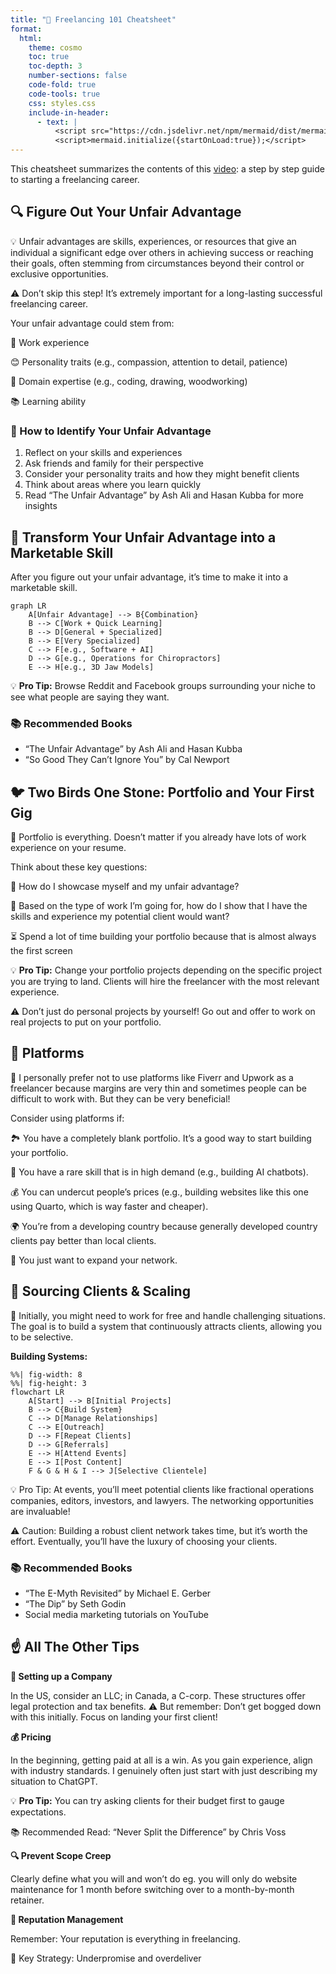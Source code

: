 ```yaml
---
title: "🚀 Freelancing 101 Cheatsheet"
format:
  html:
    theme: cosmo
    toc: true
    toc-depth: 3
    number-sections: false
    code-fold: true
    code-tools: true
    css: styles.css
    include-in-header:
      - text: |
          <script src="https://cdn.jsdelivr.net/npm/mermaid/dist/mermaid.min.js"></script>
          <script>mermaid.initialize({startOnLoad:true});</script>
---
```


This cheatsheet summarizes the contents of this [video](https://quarto.org): a step by step guide to starting a freelancing career.

## 🔍 Figure Out Your Unfair Advantage

::: {.callout}
💡 Unfair advantages are skills, experiences, or resources that give an individual a significant edge over others in achieving success or reaching their goals, often stemming from circumstances beyond their control or exclusive opportunities.

::: {.warning}
⚠️ Don't skip this step! It's extremely important for a long-lasting successful freelancing career.
:::
:::

Your unfair advantage could stem from:

::: {.emoji-list}
👔 Work experience

😊 Personality traits (e.g., compassion, attention to detail, patience)

🧠 Domain expertise (e.g., coding, drawing, woodworking)

📚 Learning ability
:::

::: {.callout}
### 🔎 How to Identify Your Unfair Advantage

1. Reflect on your skills and experiences
2. Ask friends and family for their perspective
3. Consider your personality traits and how they might benefit clients
4. Think about areas where you learn quickly
5. Read "The Unfair Advantage" by Ash Ali and Hasan Kubba for more insights
:::

## 💼 Transform Your Unfair Advantage into a Marketable Skill

After you figure out your unfair advantage, it's time to make it into a marketable skill.

```mermaid
graph LR
    A[Unfair Advantage] --> B{Combination}
    B --> C[Work + Quick Learning]
    B --> D[General + Specialized]
    B --> E[Very Specialized]
    C --> F[e.g., Software + AI]
    D --> G[e.g., Operations for Chiropractors]
    E --> H[e.g., 3D Jaw Models]
```

::: {.callout .tip}
💡 **Pro Tip:** Browse Reddit and Facebook groups surrounding your niche to see what people are saying they want.
:::

::: {.callout .book}
### 📚 Recommended Books

- "The Unfair Advantage" by Ash Ali and Hasan Kubba
- "So Good They Can't Ignore You" by Cal Newport
:::

## 🐦 Two Birds One Stone: Portfolio and Your First Gig

::: {.callout}
💼 Portfolio is everything. Doesn't matter if you already have lots of work experience on your resume. 
:::

Think about these key questions:

::: {.emoji-list}
🤔 How do I showcase myself and my unfair advantage?

🎯 Based on the type of work I'm going for, how do I show that I have the skills and experience my potential client would want?

⏳ Spend a lot of time building your portfolio because that is almost always the first screen
:::

::: {.callout .tip}
💡 **Pro Tip:** Change your portfolio projects depending on the specific project you are trying to land. Clients will hire the freelancer with the most relevant experience.
:::

::: {.callout .warning}
⚠️ Don't just do personal projects by yourself! Go out and offer to work on real projects to put on your portfolio.
:::

## 🔧 Platforms

::: {.callout}
💼 I personally prefer not to use platforms like Fiverr and Upwork as a freelancer because margins are very thin and sometimes people can be difficult to work with. But they can be very beneficial!
:::


Consider using platforms if:

::: {.emoji-list}
🏞️ You have a completely blank portfolio. It's a good way to start building your portfolio.

🚀 You have a rare skill that is in high demand (e.g., building AI chatbots).

💰 You can undercut people's prices (e.g., building websites like this one using Quarto, which is way faster and cheaper).

🌍 You're from a developing country because generally developed country clients pay better than local clients.

🤝 You just want to expand your network.
:::

## 🌱 Sourcing Clients & Scaling

::: {.callout}
💼 Initially, you might need to work for free and handle challenging situations. The goal is to build a system that continuously attracts clients, allowing you to be selective.
:::
**Building Systems:**
```mermaid
%%| fig-width: 8
%%| fig-height: 3
flowchart LR
    A[Start] --> B[Initial Projects]
    B --> C{Build System}
    C --> D[Manage Relationships]
    C --> E[Outreach]
    D --> F[Repeat Clients]
    D --> G[Referrals]
    E --> H[Attend Events]
    E --> I[Post Content]
    F & G & H & I --> J[Selective Clientele]
```

::: {.callout .tip}
💡 Pro Tip: At events, you'll meet potential clients like fractional operations companies, editors, investors, and lawyers. The networking opportunities are invaluable!
:::
::: {.callout .warning}
⚠️ Caution: Building a robust client network takes time, but it's worth the effort. Eventually, you'll have the luxury of choosing your clients.
:::


::: {.callout .book}
### 📚 Recommended Books
- "The E-Myth Revisited" by Michael E. Gerber
- "The Dip" by Seth Godin
- Social media marketing tutorials on YouTube
:::

## ☝️ All The Other Tips 

**🏢 Setting up a Company**

::: {.callout}
In the US, consider an LLC; in Canada, a C-corp. These structures offer legal protection and tax benefits.
⚠️ But remember: Don't get bogged down with this initially. Focus on landing your first client!
:::

**💰 Pricing**

In the beginning, getting paid at all is a win. As you gain experience, align with industry standards. I genuinely often just start with just describing my situation to ChatGPT.  

::: {.callout .tip}
💡 **Pro Tip:** You can try asking clients for their budget first to gauge expectations.
:::

::: {.book}
📚 Recommended Read: "Never Split the Difference" by Chris Voss
:::
**🔍 Prevent Scope Creep**

::: {.callout .warning}
Clearly define what you will and won't do eg. you will only do website maintenance for 1 month before switching over to a month-by-month retainer.
:::

**🌟 Reputation Management**

Remember: Your reputation is everything in freelancing. 

::: {.callout}
🔑 Key Strategy: Underpromise and overdeliver
:::

